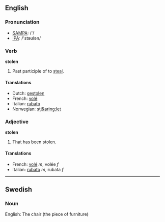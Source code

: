 ==English==

===Pronunciation===
*[[w:SAMPA|SAMPA]]: /'/
*[[w:IPA|IPA]]: /'stəʊlən/

===Verb===
'''stolen'''
# Past participle of to [[steal]].

====Translations====
*Dutch: [[gestolen]]
*French: [[volé]]
*Italian: [[rubato]]
*Norwegian: [[stj&aring;let]]

===Adjective===
'''stolen'''
# That has been stolen.

====Translations====
*French: [[volé]] ''m'', volée ''f''
*Italian: [[rubato]] ''m'', rubata ''f''

----
==Swedish==
===Noun===

English: The chair (the piece of furniture)